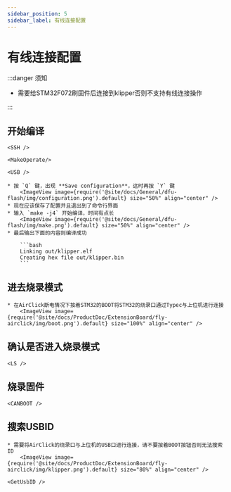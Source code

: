 ```yaml
---
sidebar_position: 5
sidebar_label: 有线连接配置
---
```



# 有线连接配置

:::danger 须知

* 需要给STM32F072刷固件后连接到klipper否则不支持有线连接操作

:::

## 开始编译

    <SSH />

    <MakeOperate/>

    <USB />

    * 按 `Q` 键，出现 **Save configuration**，这时再按 `Y` 键
        <ImageView image={require('@site/docs/General/dfu-flash/img/configuration.png').default} size="50%" align="center" />
    * 现在应该保存了配置并且退出到了命令行界面
    * 输入 `make -j4` 开始编译，时间有点长
        <ImageView image={require('@site/docs/General/dfu-flash/img/make.png').default} size="50%" align="center" />
    * 最后输出下面的内容则编译成功

        ```bash
        Linking out/klipper.elf
        Creating hex file out/klipper.bin
        ```

## 进去烧录模式

    * 在AirClick断电情况下按着STM32的BOOT将STM32的烧录口通过Typec与上位机进行连接
        <ImageView image={require('@site/docs/ProductDoc/ExtensionBoard/fly-airclick/img/boot.png').default} size="100%" align="center" />

## 确认是否进入烧录模式

    <LS />

## 烧录固件
    
    <CANBOOT />

## 搜索USBID
    * 需要将AirClick的烧录口与上位机的USB口进行连接，请不要按着BOOT按钮否则无法搜索ID
        <ImageView image={require('@site/docs/ProductDoc/ExtensionBoard/fly-airclick/img/klipper.png').default} size="80%" align="center" />

    <GetUsbID />
